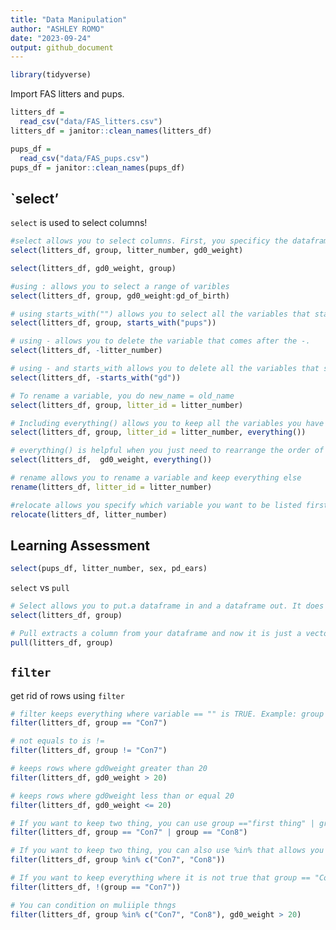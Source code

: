 ```yaml
---
title: "Data Manipulation"
author: "ASHLEY ROMO"
date: "2023-09-24"
output: github_document
---
```

```r
library(tidyverse) 
```

Import FAS litters and pups.

```r
litters_df =
  read_csv("data/FAS_litters.csv")
litters_df = janitor::clean_names(litters_df)

pups_df =
  read_csv("data/FAS_pups.csv")
pups_df = janitor::clean_names(pups_df)
```

## `select'

`select` is used to select columns!

```r
#select allows you to select columns. First, you specificy the dataframe. Then, you list the variables you want to select/keep. The order you list the variables is the order they will be organized in your dataframe. This is a good way to reorder variables.
select(litters_df, group, litter_number, gd0_weight)

select(litters_df, gd0_weight, group)

#using : allows you to select a range of varibles 
select(litters_df, group, gd0_weight:gd_of_birth)

# using starts_with("") allows you to select all the variables that start with the word you specify
select(litters_df, group, starts_with("pups"))

# using - allows you to delete the variable that comes after the -. 
select(litters_df, -litter_number)

# using - and starts_with allows you to delete all the variables that start with name you specify
select(litters_df, -starts_with("gd"))

# To rename a variable, you do new_name = old_name
select(litters_df, group, litter_id = litter_number)

# Including everything() allows you to keep all the variables you have not mentioned 
select(litters_df, group, litter_id = litter_number, everything())

# everything() is helpful when you just need to rearrange the order of the variables. For example, if you want to make gd0_weight the first column. 
select(litters_df,  gd0_weight, everything())
```


```r
# rename allows you to rename a variable and keep everything else
rename(litters_df, litter_id = litter_number)

#relocate allows you specify which variable you want to be listed first
relocate(litters_df, litter_number)
```

## Learning Assessment

```r
select(pups_df, litter_number, sex, pd_ears)
```


`select` vs `pull`
```r
# Select allows you to put.a dataframe in and a dataframe out. It does not care that there is only one column there. It is ALWAYS going to give you a dataframe. 
select(litters_df, group)

# Pull extracts a column from your dataframe and now it is just a vector floating around. It does not exist inside a datafame anymore.   
pull(litters_df, group)
```


## `filter`

get rid of rows using `filter`

```r
# filter keeps everything where variable == "" is TRUE. Example: group == "Con7" alone will output True/False. filter(litters_df, group == "Con7") keeps only the rows where groups == "Con7 is True.
filter(litters_df, group == "Con7")

# not equals to is !=
filter(litters_df, group != "Con7")

# keeps rows where gd0weight greater than 20
filter(litters_df, gd0_weight > 20)

# keeps rows where gd0weight less than or equal 20
filter(litters_df, gd0_weight <= 20)

# If you want to keep two thing, you can use group =="first thing" | group == "second thing" where | means or. 
filter(litters_df, group == "Con7" | group == "Con8")

# If you want to keep two thing, you can also use %in% that allows you to list what you want to keep
filter(litters_df, group %in% c("Con7", "Con8"))

# If you want to keep everything where it is not true that group == "Con7
filter(litters_df, !(group == "Con7"))

# You can condition on muliiple thngs
filter(litters_df, group %in% c("Con7", "Con8"), gd0_weight > 20)
```

